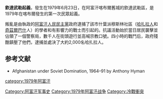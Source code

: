 {{Campaignbox 阿富汗內戰}}

'''欽達武勒起義'''，發生在1979年6月23日，在阿富汗喀布爾舊城的欽達武勒區，是1979年在喀布爾發生的第一次民眾起義。

叛亂是由執政的[[阿富汗人民民主黨|阿富汗人民民主黨]]政府逮捕了該市什葉派穆斯林社區（[[哈扎拉人|哈扎拉人]]和[[奇茲爾巴什|奇茲爾巴什]]人）的學者和有影響力的戰士而引起的。抗議活動始於當日居民襲擊並佔領了一個警察局，數千人在街頭遊行並高喊宗教口號。四小時的戰鬥后，政府殘酷鎮壓了他們，逮捕並處決了大約2,000名哈扎拉人。

==参考文献==
*Afghanistan under Soviet Domination, 1964–91 by Anthony Hyman

[[category:1979年阿富汗|category:1979年阿富汗]]
[[Category:阿富汗军事史|Category:阿富汗军事史]]
[[Category:1979年阿富汗战争|Category:1979年阿富汗战争]]
[[Category:冷戰衝突|Category:冷戰衝突]]
{{politic-stub}}